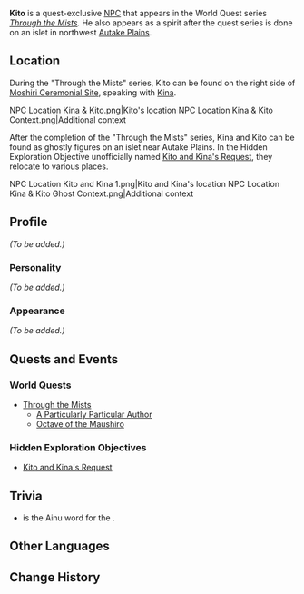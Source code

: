 {{Meta
<!-- REMOVE THIS TEMPLATE AFTER ADDING MISSING INFO -->
|missing_NPC_profile  = yes
}}
{{Character Infobox
|type             = Quest NPC
|deceased         = Past
|image            = NPC Kito.png
|realname         = 
|region           = Inazuma
|affiliation      = Thunderbird Civilization
|title            = 
|voiceEN          = 
|voiceCN          = 
|voiceJP          = 
}}
'''Kito''' {{Lang|ja=キト}} is a quest-exclusive [[NPC]] that appears in the World Quest series ''[[Through the Mists]].'' He also appears as a spirit after the quest series is done on an islet in northwest [[Autake Plains]].

==Location==
During the "Through the Mists" series, Kito can be found on the right side of [[Moshiri Ceremonial Site]], speaking with [[Kina]].
<gallery hideaddbutton="true" captionalign="center">
NPC Location Kina & Kito.png|Kito's location
NPC Location Kina & Kito Context.png|Additional context
</gallery>

After the completion of the "Through the Mists" series, Kina and Kito can be found as ghostly figures on an islet near Autake Plains. In the Hidden Exploration Objective unofficially named [[Kito and Kina's Request]], they relocate to various places.
<gallery hideaddbutton="true" captionalign="center">
NPC Location Kito and Kina 1.png|Kito and Kina's location
NPC Location Kina & Kito Ghost Context.png|Additional context
</gallery>

==Profile==
<!-- detailed story/lore information goes here -->
''(To be added.)''

===Personality===
''(To be added.)''

===Appearance===
''(To be added.)''

==Quests and Events==
===World Quests===
* [[Through the Mists]]
** [[A Particularly Particular Author]]
** [[Octave of the Maushiro]]
===Hidden Exploration Objectives===
*[[Kito and Kina's Request]]

==Trivia==
* {{Lang|"Kito"|ain=キト|ain_rm=kito}} is the Ainu word for the {{w|Allium ochotense|Siberian onion}}.

==Other Languages==
{{Other Languages|default_hidden = 1
|en      = Kito
|zhs     = 木户
|zhs_rm  = Mùhù
|zht     = 木戶
|zht_rm  = Mùhù
|ja      = キト
|ja_rm   = Kito
|ko      = 키토
|ko_rm   = Kito
|es      = Kito
|fr      = Kito
|ru      = Кито
|th      = Kito
|vi      = Kito
|de      = Kito
|id      = Kito
|pt      = Kito
}}

==Change History==
{{Change History|2.2}}
<!--
==References==
{{Reflist}}-->